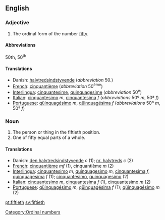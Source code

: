 ==English==

===Adjective===

# The ordinal form of the number [[fifty]].

====Abbreviations====
50th, 50<sup>th</sup>

====Translations====

*Danish: [[halvtredsindstyvende]] (''abbreviation'' 50.)
*[[French]]: [[cinquantième]] (''abbreviation'' 50<sup>ème</sup>)
*[[Interlingua]]: [[cinquantesime]], [[quinquagesime]] (''abbreviation'' 50<sup>e</sup>)
*[[Italian]]: [[cinquantesimo]] ''m'', [[cinquantesima]] ''f'' (''abbreviations'' 50º ''m'', 50ª ''f'')
*[[Portuguese]]: [[qüinquagésimo]] ''m'', [[qüinquagésima]] ''f'' (''abbreviations'' 50º ''m'', 50ª ''f'')

===Noun===

#The person or thing in the fiftieth position.
#One of fifty equal parts of a whole.

====Translations====
*Danish: [[den halvtredsindstyvende]] ''c'' (1); [[nr. halvtreds]] ''c'' (2)
*[[French]]: [[cinquantième]]  ''mf'' (1), cinquantième ''m'' (2)
*[[Interlingua]]: [[cinquantesimo]] ''m'', [[quinquagesimo]] ''m'', [[cinquantesima]] ''f'', [[quinquagesima]] ''f'' (1); [[cinquantesimo]], [[quinquagesimo]] (2)
*[[Italian]]: [[cinquantesimo]] ''m'', [[cinquantesima]] ''f'' (1), cinquantesimo ''m'' (2)
*[[Portuguese]]: [[qüinquagésimo]] ''m'', [[qüinquagésima]] ''f'' (1); [[qüinquagésimo]] ''m'' (2)

[[Category:Ordinal numbers]]

[[pt:fiftieth]]
[[sv:fiftieth]]
